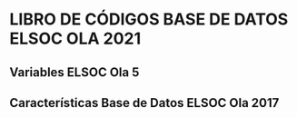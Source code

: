 # LIBRO DE CÓDIGOS BASE DE DATOS ELSOC OLA 2021



## Variables ELSOC Ola 5



## Características Base de Datos ELSOC Ola 2017

